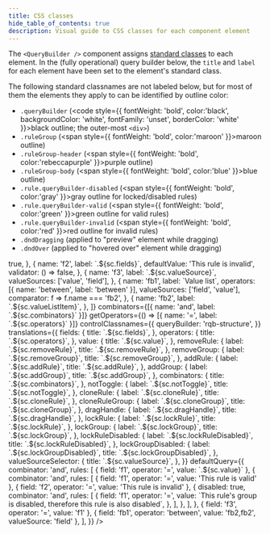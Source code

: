 ```yaml
---
title: CSS classes
hide_table_of_contents: true
description: Visual guide to CSS classes for each component element
---
```


The `<QueryBuilder />` component assigns [standard classes](./misc#defaults) to each element. In the (fully operational) query builder below, the `title` and `label` for each element have been set to the element's standard class.

The following standard classnames are not labeled below, but for most of them the elements they apply to can be identified by outline color:

- `.queryBuilder` (<code style={{ fontWeight: 'bold', color:'black', backgroundColor: 'white', fontFamily: 'unset', borderColor: 'white' }}>black</code> outline; the outer-most `<div>`)
- `.ruleGroup` (<span style={{ fontWeight: 'bold', color:'maroon' }}>maroon</span> outline)
- `.ruleGroup-header` (<span style={{ fontWeight: 'bold', color:'rebeccapurple' }}>purple</span> outline)
- `.ruleGroup-body` (<span style={{ fontWeight: 'bold', color:'blue' }}>blue</span> outline)
- `.rule.queryBuilder-disabled` (<span style={{ fontWeight: 'bold', color:'gray' }}>gray</span> outline for locked/disabled rules)
- `.rule.queryBuilder-valid` (<span style={{ fontWeight: 'bold', color:'green' }}>green</span> outline for valid rules)
- `.rule.queryBuilder-invalid` (<span style={{ fontWeight: 'bold', color:'red' }}>red</span> outline for invalid rules)
- `.dndDragging` (applied to "preview" element while dragging)
- `.dndOver` (applied to "hovered over" element while dragging)


<div className="rqb-structure-wrapper">
  <QueryBuilderEmbed
    version={4}
    showNotToggle
    showCloneButtons
    showLockButtons
    enableDragAndDrop
    fields={[
      {
        name: 'f1',
        label: `.${sc.fields}`,
        defaultValue: 'This rule is valid',
        validator: () => true,
      },
      {
        name: 'f2',
        label: `.${sc.fields}`,
        defaultValue: 'This rule is invalid',
        validator: () => false,
      },
      {
        name: 'f3',
        label: `.${sc.valueSource}`,
        valueSources: ['value', 'field'],
      },
      {
        name: 'fb1',
        label: `Value list`,
        operators: [{ name: 'between', label: 'between' }],
        valueSources: ['field', 'value'],
        comparator: f => f.name === 'fb2',
      },
      {
        name: 'fb2',
        label: `.${sc.valueListItem}`,
      },
    ]}
    combinators={[{ name: 'and', label: `.${sc.combinators}` }]}
    getOperators={() => [{ name: '=', label: `.${sc.operators}` }]}
    controlClassnames={{
      queryBuilder: 'rqb-structure',
    }}
    translations={{
      fields: {
        title: `.${sc.fields}`,
      },
      operators: {
        title: `.${sc.operators}`,
      },
      value: {
        title: `.${sc.value}`,
      },
      removeRule: {
        label: `.${sc.removeRule}`,
        title: `.${sc.removeRule}`,
      },
      removeGroup: {
        label: `.${sc.removeGroup}`,
        title: `.${sc.removeGroup}`,
      },
      addRule: {
        label: `.${sc.addRule}`,
        title: `.${sc.addRule}`,
      },
      addGroup: {
        label: `.${sc.addGroup}`,
        title: `.${sc.addGroup}`,
      },
      combinators: {
        title: `.${sc.combinators}`,
      },
      notToggle: {
        label: `.${sc.notToggle}`,
        title: `.${sc.notToggle}`,
      },
      cloneRule: {
        label: `.${sc.cloneRule}`,
        title: `.${sc.cloneRule}`,
      },
      cloneRuleGroup: {
        label: `.${sc.cloneGroup}`,
        title: `.${sc.cloneGroup}`,
      },
      dragHandle: {
        label: `.${sc.dragHandle}`,
        title: `.${sc.dragHandle}`,
      },
      lockRule: {
        label: `.${sc.lockRule}`,
        title: `.${sc.lockRule}`,
      },
      lockGroup: {
        label: `.${sc.lockGroup}`,
        title: `.${sc.lockGroup}`,
      },
      lockRuleDisabled: {
        label: `.${sc.lockRuleDisabled}`,
        title: `.${sc.lockRuleDisabled}`,
      },
      lockGroupDisabled: {
        label: `.${sc.lockGroupDisabled}`,
        title: `.${sc.lockGroupDisabled}`,
      },
      valueSourceSelector: {
        title: `.${sc.valueSource}`,
      },
    }}
    defaultQuery={{
      combinator: 'and',
      rules: [
        { field: 'f1', operator: '=', value: `.${sc.value}` },
        {
          combinator: 'and',
          rules: [
            { field: 'f1', operator: '=', value: 'This rule is valid' },
            { field: 'f2', operator: '=', value: 'This rule is invalid' },
            {
              disabled: true,
              combinator: 'and',
              rules: [
                {
                  field: 'f1',
                  operator: '=',
                  value: `This rule's group is disabled, therefore this rule is also disabled`,
                },
              ],
            },
          ],
        },
        { field: 'f3', operator: '=', value: 'f1' },
        { field: 'fb1', operator: 'between', value: 'fb2,fb2', valueSource: 'field' },
      ],
    }}
  />
</div>
